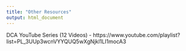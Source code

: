 ```yaml
---
title: "Other Resources"
output: html_document
---
```


DCA YouTube Series (12 Videos)
- https://www.youtube.com/playlist?list=PL_3UUp3wcnVYYQUQ5wXgNjkl1LI1mocA3



